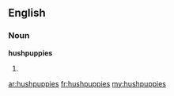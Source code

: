 ==English==
===Noun===
'''hushpuppies'''
# {{plural of|[[hushpuppy]]}}

[[ar:hushpuppies]]
[[fr:hushpuppies]]
[[my:hushpuppies]]